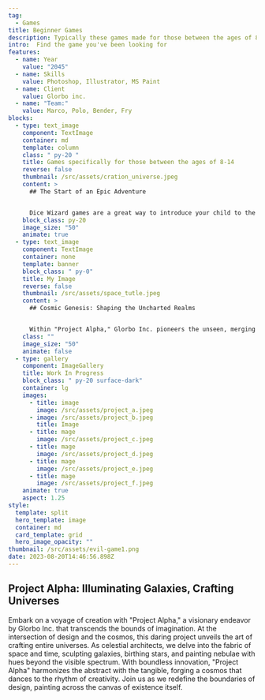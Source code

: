 ```yaml
---
tag:
  - Games
title: Beginner Games
description: Typically these games made for those between the ages of 8-14
intro:  Find the game you've been looking for
features:
  - name: Year
    value: "2045"
  - name: Skills
    value: Photoshop, Illustrator, MS Paint
  - name: Client
    value: Glorbo inc.
  - name: "Team:"
    value: Marco, Polo, Bender, Fry
blocks:
  - type: text_image
    component: TextImage
    container: md
    template: column
    class: " py-20 "
    title: Games specifically for those between the ages of 8-14
    reverse: false
    thumbnail: /src/assets/cration_universe.jpeg
    content: >
      ## The Start of an Epic Adventure


      Dice Wizard games are a great way to introduce your child to the world of gaming. A flavour of D&D that focuses on cooperation, teamwork, and creativity. 
    block_class: py-20
    image_size: "50"
    animate: true
  - type: text_image
    component: TextImage
    container: none
    template: banner
    block_class: " py-0"
    title: My Image
    reverse: false
    thumbnail: /src/assets/space_tutle.jpeg
    content: >
      ## Cosmic Genesis: Shaping the Uncharted Realms


      Within "Project Alpha," Glorbo Inc. pioneers the unseen, merging scientific precision with artistic ingenuity. Every quasar, every celestial ballet, emerges from meticulous orchestration. From the fiery birth of stars to the enigmatic dance of black holes, we navigate uncharted realms, guided by a passion for design that echoes through the cosmos.
    class: ""
    image_size: "50"
    animate: false
  - type: gallery
    component: ImageGallery
    title: Work In Progress
    block_class: " py-20 surface-dark"
    container: lg
    images:
      - title: image
        image: /src/assets/project_a.jpeg
      - image: /src/assets/project_b.jpeg
        title: Image
      - title: mage
        image: /src/assets/project_c.jpeg
      - title: mage
        image: /src/assets/project_d.jpeg
      - title: mage
        image: /src/assets/project_e.jpeg
      - title: mage
        image: /src/assets/project_f.jpeg
    animate: true
    aspect: 1.25
style:
  template: split
  hero_template: image
  container: md
  card_template: grid
  hero_image_opacity: ""
thumbnail: /src/assets/evil-game1.png
date: 2023-08-20T14:46:56.898Z
---
```


## Project Alpha: Illuminating Galaxies, Crafting Universes

Embark on a voyage of creation with "Project Alpha," a visionary endeavor by Glorbo Inc. that transcends the bounds of imagination. At the intersection of design and the cosmos, this daring project unveils the art of crafting entire universes. As celestial architects, we delve into the fabric of space and time, sculpting galaxies, birthing stars, and painting nebulae with hues beyond the visible spectrum. With boundless innovation, "Project Alpha" harmonizes the abstract with the tangible, forging a cosmos that dances to the rhythm of creativity. Join us as we redefine the boundaries of design, painting across the canvas of existence itself.

